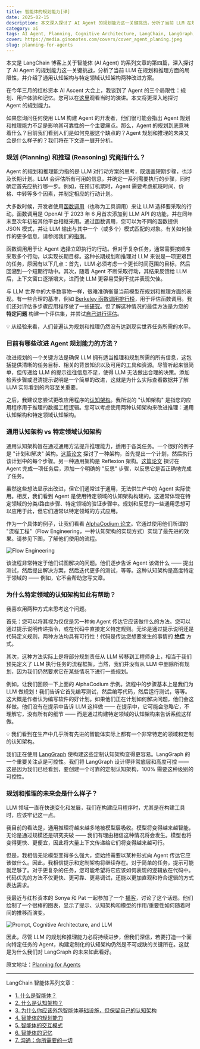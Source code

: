 ```yaml
---
title: 智能体的规划能力[译]
date: 2025-02-15
description: 本文深入探讨了 AI Agent 的规划能力这一关键挑战，分析了当前 LLM 在规划和推理方面的局限性，并介绍了通用认知架构与特定领域认知架构两种改进方案。通过实际案例展示了如何构建更可靠的 Agent 系统，以及未来发展趋势。
category: ai
tags: AI Agent, Planning, Cognitive Architecture, LangChain, LangGraph, Function Calling, Flow Engineering, LLM Reasoning
cover: https://media.ginonotes.com/covers/cover_agent_planing.jpeg
slug: planning-for-agents
---
```


<div className="mx-auto max-w-prose rounded-lg border bg-gradient-to-br px-4 shadow-md text-lg leading-relaxed">
  本文是 LangChain 博客上关于智能体 (AI Agent) 的系列文章的第四篇，深入探讨了 AI Agent 的规划能力这一关键挑战，分析了当前 LLM 在规划和推理方面的局限性，并介绍了通用认知架构与特定领域认知架构两种改进方案。
</div>

在今年三月的红杉资本 AI Ascent 大会上，我谈到了 Agent 的三个局限性：规划、用户体验和记忆。您可以在[这里](https://www.youtube.com/watch?v=pBBe1pk8hf4)观看当时的演讲。本文将更深入地探讨 Agent 的规划能力。

如果您询问任何使用 LLM 构建 Agent 的开发者，他们很可能会指出 Agent 规划和推理能力不足是影响其可靠性的一个主要痛点。那么，Agent 的规划到底意味着什么？目前我们看到人们是如何克服这个缺点的？Agent 规划和推理的未来又会是什么样子的？我们将在下文逐一展开分析。

### 规划 (Planning) 和推理 (Reasoning) 究竟指什么？

Agent 的规划和推理能力指的是 LLM 对行动方案的思考，既涵盖短期步骤，也涉及长期计划。LLM 会评估所有可用的信息，并确定一系列需要执行的步骤，同时确定首先应执行哪一步。例如，在预订机票时，Agent 需要考虑航班时间、价格、中转等多个因素，并制定相应的行动计划。

大多数时候，开发者使用[函数调用](https://platform.openai.com/docs/guides/function-calling)（也称为工具调用）来让 LLM 选择要采取的行动。函数调用是 OpenAI 于 2023 年 6 月首次添加到 LLM API 的功能，并在同年末至次年初被其他平台相继采用。通过函数调用，您可以为不同的函数提供 JSON 模式，并让 LLM 输出与其中一个（或多个）模式匹配的对象。有关如何操作的更多信息，请参阅我们的[指南](https://python.langchain.com/v0.2/docs/how_to/tool_calling/)。

函数调用用于让 Agent 选择立即执行的行动。但对于复杂任务，通常需要按顺序采取多个行动，以实现长期目标。这种长期规划和推理对 LLM 来说是一项更艰巨的任务，原因有以下几点：首先，LLM 必须考虑一个更长时间范围的目标，然后回溯到一个短期行动中。其次，随着 Agent 不断采取行动，其结果反馈给 LLM 后，上下文窗口逐渐增大，进而使 LLM 更容易受到干扰并表现欠佳。

与 LLM 世界中的大多数事物一样，很难准确衡量当前模型在规划和推理方面的表现。有一些合理的基准，例如 [Berkeley 函数调用排行榜](https://gorilla.cs.berkeley.edu/leaderboard.html)，用于评估函数调用。我们还对评估多步骤应用程序做了一些[研究](https://blog.langchain.dev/benchmarking-agent-tool-use/)。但了解这种情况的最佳方法是为您的 **特定问题** 构建一个评估集，并尝试[自己进行评估](https://docs.smith.langchain.com/tutorials/Developers/agents)。

<div className="my-4 rounded-lg bg-blue-50 p-4">
  💡 从经验来看，人们普遍认为规划和推理仍然没有达到现实世界任务所需的水平。
</div>

### 目前有哪些改进 Agent 规划能力的方法？

改进规划的一个关键方法是确保 LLM 拥有适当推理和规划所需的所有信息，这包括提供清晰的任务目标、相关的背景知识以及可用的工具和资源。尽管听起来很简单，但传递给 LLM 的提示往往信息不足，使得 LLM 无法做出合理的决策。添加检索步骤或澄清提示说明是一个简单的改进，这就是为什么实际查看数据并了解 LLM 实际看到的内容至关重要。

之后，我建议您尝试更改应用程序的[认知架构](https://blog.langchain.dev/what-is-a-cognitive-architecture/)。我所说的 "认知架构" 是指您的应用程序用于推理的数据工程逻辑。您可以考虑使用两种认知架构来改进推理：通用认知架构和特定领域认知架构。

### 通用认知架构 vs 特定领域认知架构

通用认知架构旨在通过通用方法提升推理能力，适用于各类任务。一个很好的例子是 "计划和解决" 架构。[这篇论文](https://arxiv.org/abs/2305.04091) 探讨了一种架构，首先提出一个计划，然后执行该计划中的每个步骤。另一种通用架构是 Reflexion 架构。[这篇论文](https://arxiv.org/abs/2303.11366) 探讨在 Agent 完成一项任务后，添加一个明确的 "反思" 步骤，以反思它是否正确地完成了任务。

虽然这些想法显示出改进，但它们通常过于通用，无法供生产中的 Agent 实际使用。相反，我们看到 Agent 是使用特定领域的认知架构构建的。这通常体现在特定领域的分类/路由步骤、特定领域的验证步骤中。规划和反思的一些通用思想可以应用于此，但它们通常以特定领域的方式应用。

作为一个具体的例子，让我们看看 [AlphaCodium 论文](https://www.codium.ai/products/alpha-codium/)。它通过使用他们所谓的 "流程工程"（Flow Engineering，一种认知架构的实现方式）实现了最先进的效果。请参见下图，了解他们使用的流程。

![Flow Engineering](https://media.ginonotes.com/images/20250215_planning_for_agents/flow_engineering.png)

该流程非常特定于他们试图解决的问题。他们逐步告诉 Agent 该做什么 —— 提出测试，然后提出解决方案，然后迭代更多的测试，等等。这种认知架构是高度特定于领域的 —— 例如，它不会帮助您写文章。

### 为什么特定领域的认知架构如此有帮助？

我喜欢用两种方式来思考这个问题。

首先：您可以将其视为仅仅是另一种向 Agent 传达它应该做什么的方法。您可以通过提示说明传递指令，或在代码中直接定义特定规则。无论是通过提示说明还是代码定义规则，两种方法均具有可行性！代码是传达您想要发生的事情的 **绝佳** 方式。

其次，这种方法实际上是将部分规划责任从 LLM 转移到工程师身上，相当于我们预先定义了 LLM 执行任务的流程框架。当然，我们并没有从 LLM 中删除所有规划，因为我们仍然要求它在某些情况下进行一些规划。

例如，让我们回顾一下上面的 AlphaCodium 示例。流程中的步骤基本上是我们为 LLM 做规划！我们告诉它首先编写测试，然后编写代码，然后运行测试，等等。这大概是作者认为编写软件的好计划。如果他们正在计划如何解决问题，他们会这样做。他们没有在提示中告诉 LLM 这样做 —— 在提示中，它可能会忽略它，不理解它，没有所有的细节 —— 而是通过构建特定领域的认知架构来告诉系统这样做。

<div className="my-4 rounded-lg bg-blue-50 p-4">
  💡 我们看到在生产中几乎所有先进的智能体实际上都有一个非常特定的领域和定制的认知架构。
</div>

我们正在使用 [LangGraph](https://github.com/langchain-ai/langgraph) 使构建这些定制认知架构变得更容易。LangGraph 的一个重要关注点是可控性。我们将 LangGraph 设计得非常底层和高度可控 —— 这是因为我们已经看到，要创建一个可靠的定制认知架构，100% 需要这种级别的可控性。

### 规划和推理的未来会是什么样子？

LLM 领域一直在快速变化和发展，我们在构建应用程序时，尤其是在构建工具时，应该牢记这一点。

我目前的看法是，通用推理将越来越多地被模型层吸收。模型将变得越来越智能，无论是通过规模还是研究突破 —— 我们有理由相信这种情况将会发生。模型也将变得更快、更便宜，因此将大量上下文传递给它们将变得越来越可行。

但是，我相信无论模型变得多么强大，您始终需要以某种形式向 Agent 传达它应该做什么。因此，我相信提示和定制架构将继续存在。对于简单的任务，提示可能就足够了。对于更复杂的任务，您可能希望将它应该如何表现的逻辑放在代码中。代码优先的方法不仅更快、更可靠、更易调试，还能以更加直观和符合逻辑的方式表达需求。

我最近与红杉资本的 Sonya 和 Pat 一起参加了一个 [播客](https://podcasts.apple.com/us/podcast/langchains-harrison-chase-on-building-the/id1750736528?i=1000659385691)，讨论了这个话题。他们绘制了一个很棒的图表，显示了提示、认知架构和模型的作用/重要性如何随着时间的推移而演变。

![Prompt, Cognitive Architecture, and LLM](https://media.ginonotes.com/images/20250215_planning_for_agents/prompt_cognitive_arch_and_llm.png)

因此，尽管 LLM 的规划和推理能力必将持续进步，但我们深信，若要打造一个面向特定任务的 Agent，构建定制化的认知架构仍然是不可或缺的关键所在。这就是为什么我们对 LangGraph 的未来如此看好。

原文地址：[Planning for Agents](https://blog.langchain.dev/planning-for-agents/)

---

LangChain 智能体系列文章：

- [1. 什么是智能体？](https://www.ginonotes.com/posts/what-is-ai-agents)
- [2. 什么是认知架构？](https://www.ginonotes.com/posts/what-is-a-cognitive-architecture)
- [3. 为什么你应该外包智能体基础设施，但保留自己的认知架构](https://www.ginonotes.com/posts/outsource-agentic-infrastructure-own-cognitive-architecture)
- [4. 智能体的规划能力](https://www.ginonotes.com/posts/planning-for-agents)
- [5. 智能体的交互模式](https://www.ginonotes.com/posts/ux-for-agents)
- [6. 智能体的记忆](https://www.ginonotes.com/posts/memory-for-agents)
- [7. 沟通：你所需要的一切](https://www.ginonotes.com/posts/communication-is-all-you-need)